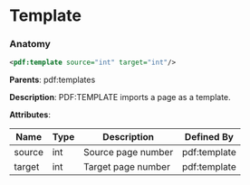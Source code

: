 # Template

### Anatomy

```xml
<pdf:template source="int" target="int"/>
```

**Parents**: pdf:templates

 **Description**:
 PDF:TEMPLATE imports a page as a template.

**Attributes**:

| Name | Type | Description | Defined By |
| ---- | ---- | ----------- | ---------- |
| source | int | Source page number | pdf:template |
| target | int | Target page number | pdf:template |


